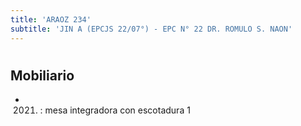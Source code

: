 ```yaml
---
title: 'ARAOZ 234'
subtitle: 'JIN A (EPCJS 22/07°) - EPC N° 22 DR. ROMULO S. NAON'
---
```


#


## Mobiliario

*  (2021) : mesa integradora con escotadura 1 




